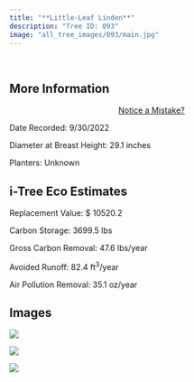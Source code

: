 ```yaml
---
title: "**Little-Leaf Linden**"
description: "Tree ID: 093"
image: "all_tree_images/093/main.jpg"
---
```


<br>

## **More Information**
::: column-margin
<center><a class="button" href="https://forms.gle/W6f5nwYxrM33hF4f7">Notice a Mistake?</a></center>
:::


Date Recorded:  9/30/2022

Diameter at Breast Height:  29.1  inches

Planters:  Unknown

## **i-Tree Eco Estimates**


 Replacement Value: $ 10520.2

 Carbon Storage:  3699.5  lbs

 Gross Carbon Removal:  47.6  lbs/year

 Avoided Runoff:  82.4  ft<sup>3</sup>/year

 Air Pollution Removal:  35.1  oz/year

## **Images**


 ![](all_tree_images/093/IMG_6636.jpg)

 ![](all_tree_images/093/IMG_6637.jpg)

 ![](all_tree_images/093/main.jpg)
